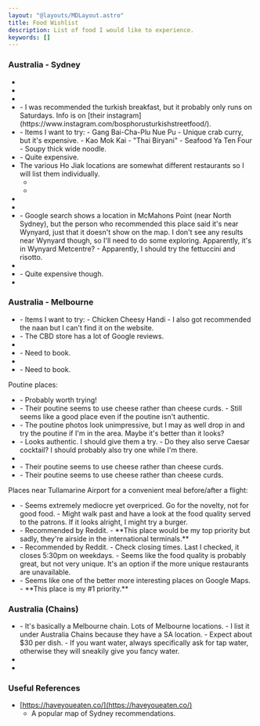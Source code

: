 ```yaml
---
layout: "@layouts/MDLayout.astro"
title: Food Wishlist
description: List of food I would like to experience.
keywords: []
---
```




### Australia - Sydney

- <Ve n="15cenchi" c="Japanese; Cheesecake" l="CBD, Darling Square"/>
- <Ve n="Angel's Filipino Barbeque" c="Filipino; BBQ" l="Blacktown"/>
- <Ve n="Azuki Bakery" c="Japanese; Bread; Cake" l="Newtown"/>
- <Ve n="Bosphorus" c="Turkish" l="Wentworth Point"/>
    - I was recommended the turkish breakfast, but it probably only runs on Saturdays. Info is on [their instagram](https://www.instagram.com/bosphorusturkishstreetfood/).
- <Ve n="Caysorn" c="Southern Thai" l="Haymarket"/>
    - Items I want to try:
        - Gang Bai-Cha-Plu Nue Pu
            - Unique crab curry, but it's expensive.
        - Kao Mok Kai
            - "Thai Biryani"
        - Seafood Ya Ten Four
            - Soupy thick wide noodle.
- <Ve n="Gold Class Daruma" c="Japanese; Sushi; Omakase" l="CBD"/>
    - Quite expensive.
- The various Ho Jiak locations are somewhat different restaurants so I will list them individually.
    - <Ve n="Ho Jiak Haymarket" c="Malaysian" l="Haymarket"/>
    - <Ve n="Ho Jiak Town Hall" c="Malaysian" l="CBD"/>
- <Ve n="Macchiato" c="Italian; Pizza; Coffee" l="CBD"/>
- <Ve n="Molly Tea" c="Tea" l="Darling Square"/>
- <Ve n="Piato" c="Italian?" l="Wynyard?"/>
    - Google search shows a location in McMahons Point (near North Sydney), but the person who recommended this place said it's near Wynyard, just that it doesn't show on the map. I don't see any results near Wynyard though, so I'll need to do some exploring. Apparently, it's in Wynyard Metcentre?
    - Apparently, I should try the fettuccini and risotto.
- <Ve n="Ragazzi" c="Italian; Pasta" l="CBD"/>
- <Ve n="Restaurant Hubert" c="French" l="CBD"/>
    - Quite expensive though.
- <Ve n="Toki Italian Inspired" c="Italian" l="CBD, Woolloomooloo"/>

### Australia - Melbourne

- <Ve n="Aroma Restaurant" c="Pakistani" l="(various locations)"/>
    - Items I want to try:
        - Chicken Cheesy Handi
        - I also got recommended the naan but I can't find it on the website.
- <Ve n="Delhi Rocks" c="Indian" l="(various locations)"/>
    - The CBD store has a lot of Google reviews.
- <Ve n="Pidapipo" c="Gelato" l="(various locations)"/>
- <Ve n="Stalactites" c="Greek" l="CBD"/>
    - Need to book.
- <Ve n="Udon Yasan" c="Japanese; Udon" l="CBD"/>
- <Ve n="Universal Restaurant" c="Italian" l="Carlton"/>
    - Need to book.

Poutine places:

- <Ve n="Brüger" c="Burgers" l="Footscray"/>
    - Probably worth trying!
- <Ve n="F.A.T. Fried and Tasty" c="Fried Chicken" l="Brunswick East"/>
    - Their poutine seems to use cheese rather than cheese curds.
    - Still seems like a good place even if the poutine isn't authentic.
- <Ve n="Juanita Peaches" c="American" l="Brunswick"/>
    - The poutine photos look unimpressive, but I may as well drop in and try the poutine if I'm in the area. Maybe it's better than it looks?
- <Ve n="Tallboy & Moose" c="Pub" l="Preston"/>
    - Looks authentic. I should give them a try.
    - Do they also serve Caesar cocktail? I should probably also try one while I'm there.
- <Ve n="That Burger Joint" c="Burgers" l="St Kilda; Fitzroy North"/>
- <Ve n="The Beast" c="Burgers" l="Brunswick East"/>
    - Their poutine seems to use cheese rather than cheese curds.
- <Ve n="Tramway Hotel" c="Pub" l="Fitzroy North"/>
    - Their poutine seems to use cheese rather than cheese curds.

Places near Tullamarine Airport for a convenient meal before/after a flight:

- <Ve n="AFL Kitchen & Bar" c="Western" l="Melbourne Airport"/>
    - Seems extremely mediocre yet overpriced. Go for the novelty, not for good food.
    - Might walk past and have a look at the food quality served to the patrons. If it looks alright, I might try a burger.
- <Ve n="Bar Pulpo by MoVida" c="Spanish; Bar" l="Melbourne Airport"/>
    - Recommended by Reddit.
    - **This place would be my top priority but sadly, they're airside in the international terminals.**
- <Ve n="Hanna's Cafe" c="Cafe" l="Melbourne Airport"/>
    - Recommended by Reddit.
    - Check closing times. Last I checked, it closes 5:30pm on weekdays.
    - Seems like the food quality is probably great, but not very unique. It's an option if the more unique restaurants are unavailable.
- <Ve n="Biggie Smalls" c="Western" l="Melbourne Airport"/>
    - Seems like one of the better more interesting places on Google Maps.
    - **This place is my #1 priority.**

### Australia (Chains)

- <Ve n="400 Gradi" c="Italian; Pizza" l="(various locations)"/>
    - It's basically a Melbourne chain. Lots of Melbourne locations.
    - I list it under Australia Chains because they have a SA location.
    - Expect about $30 per dish.
    - If you want water, always specifically ask for tap water, otherwise they will sneakily give you fancy water.
- <Ve n="Gami Chicken & Beer" c="Korean; Fried Chicken" l="(various locations)"/>
- <Ve n="Lune Croissanterie" c="Croissants" l="(various locations)"/>

### Useful References

- [https://haveyoueaten.co/](https://haveyoueaten.co/)
    - A popular map of Sydney recommendations.

